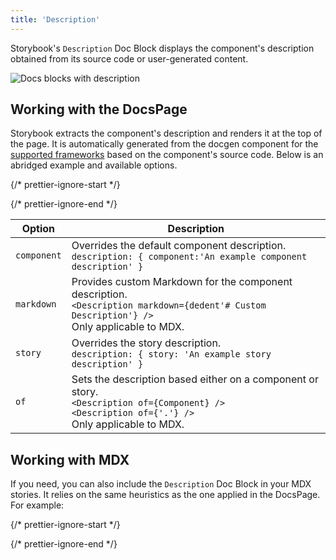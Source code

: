 ```yaml
---
title: 'Description'
---
```


Storybook's `Description` Doc Block displays the component's description obtained from its source code or user-generated content.

![Docs blocks with description](../_assets/writing-docs/docblock-description.png)

## Working with the DocsPage

Storybook extracts the component's description and renders it at the top of the page. It is automatically generated from the docgen component for the [supported frameworks](../api/frameworks-feature-support.mdx) based on the component's source code. Below is an abridged example and available options.

{/* prettier-ignore-start */}

<CodeSnippets path="component-story-csf-description.md" />

{/* prettier-ignore-end */}

| Option      | Description                                                                                                                                                       |
| ----------- | ----------------------------------------------------------------------------------------------------------------------------------------------------------------- |
| `component` | Overrides the default component description. <br /> `description: { component:'An example component description' }`                                                |
| `markdown`  | Provides custom Markdown for the component description. <br /> `<Description markdown={dedent'# Custom Description'} />` <br /> Only applicable to MDX.             |
| `story`     | Overrides the story description. <br /> `description: { story: 'An example story description' }`                                                                   |
| `of`        | Sets the description based either on a component or story. <br /> `<Description of={Component} />` <br /> `<Description of={'.'} />` <br /> Only applicable to MDX. |

## Working with MDX

If you need, you can also include the `Description` Doc Block in your MDX stories. It relies on the same heuristics as the one applied in the DocsPage. For example:

{/* prettier-ignore-start */}

<CodeSnippets path="component-story-mdx-description.md" />

{/* prettier-ignore-end */}

